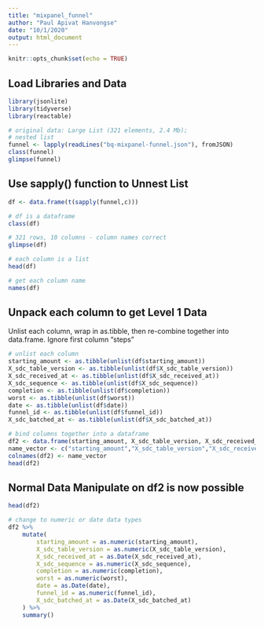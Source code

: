 ```yaml
---
title: "mixpanel_funnel"
author: "Paul Apivat Hanvongse"
date: "10/1/2020"
output: html_document
---
```


```r
knitr::opts_chunk$set(echo = TRUE)
```

## Load Libraries and Data



```r
library(jsonlite)
library(tidyverse)
library(reactable)

# original data: Large List (321 elements, 2.4 Mb); 
# nested list
funnel <- lapply(readLines("bq-mixpanel-funnel.json"), fromJSON)
class(funnel)
glimpse(funnel)

```

## Use sapply() function to Unnest List 


```r

df <- data.frame(t(sapply(funnel,c)))

# df is a dataframe
class(df)

# 321 rows, 10 columns - column names correct
glimpse(df)

# each column is a list
head(df)

# get each column name
names(df)
```

## Unpack each column to get Level 1 Data

Unlist each column, wrap in as.tibble, then re-combine together into data.frame.
Ignore first column "steps" 

```r

# unlist each column
starting_amount <- as.tibble(unlist(df$starting_amount))
X_sdc_table_version <- as.tibble(unlist(df$X_sdc_table_version))
X_sdc_received_at <- as.tibble(unlist(df$X_sdc_received_at))
X_sdc_sequence <- as.tibble(unlist(df$X_sdc_sequence))
completion <- as.tibble(unlist(df$completion))
worst <- as.tibble(unlist(df$worst))
date <- as.tibble(unlist(df$date))
funnel_id <- as.tibble(unlist(df$funnel_id))
X_sdc_batched_at <- as.tibble(unlist(df$X_sdc_batched_at))

# bind columns together into a dataframe
df2 <- data.frame(starting_amount, X_sdc_table_version, X_sdc_received_at, X_sdc_sequence, completion, worst, date, funnel_id, X_sdc_batched_at)
name_vector <- c("starting_amount","X_sdc_table_version","X_sdc_received_at","X_sdc_sequence","completion","worst","date","funnel_id","X_sdc_batched_at")
colnames(df2) <- name_vector
head(df2)

```

## Normal Data Manipulate on df2 is now possible

```r
head(df2)

# change to numeric or date data types
df2 %>%
    mutate(
        starting_amount = as.numeric(starting_amount),
        X_sdc_table_version = as.numeric(X_sdc_table_version),
        X_sdc_received_at = as.Date(X_sdc_received_at),
        X_sdc_sequence = as.numeric(X_sdc_sequence),
        completion = as.numeric(completion),
        worst = as.numeric(worst),
        date = as.Date(date),
        funnel_id = as.numeric(funnel_id),
        X_sdc_batched_at = as.Date(X_sdc_batched_at)
    ) %>%
    summary()


```
